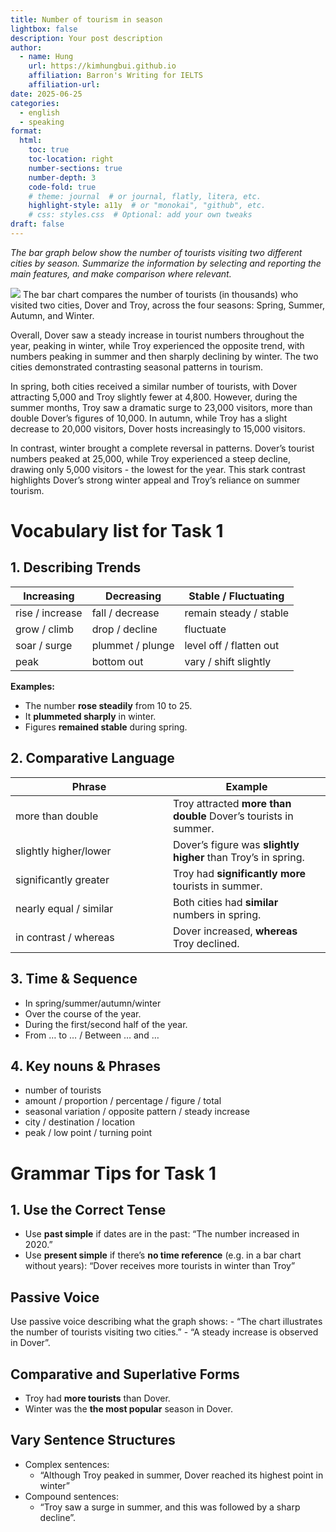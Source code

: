 ```yaml
---
title: Number of tourism in season
lightbox: false
description: Your post description
author:
  - name: Hung
    url: https://kimhungbui.github.io
    affiliation: Barron's Writing for IELTS
    affiliation-url: 
date: 2025-06-25
categories:
  - english
  - speaking
format:
  html:
    toc: true
    toc-location: right
    number-sections: true
    number-depth: 3
    code-fold: true
    # theme: journal  # or journal, flatly, litera, etc.
    highlight-style: a11y  # or "monokai", "github", etc.
    # css: styles.css  # Optional: add your own tweaks
draft: false
---
```


_The bar graph below show the number of tourists visiting two different cities by season. Summarize the information by selecting and reporting the main features, and make comparison where relevant._


![](Pasted%20image%2020250625093819.png)
The bar chart compares the number of tourists (in thousands) who visited two cities, Dover and Troy, across the four seasons: Spring, Summer, Autumn, and Winter.

Overall, Dover saw a steady increase in tourist numbers throughout the year, peaking in winter, while Troy experienced the opposite trend, with numbers peaking in summer and then sharply declining by winter. The two cities demonstrated contrasting seasonal patterns in tourism. 

In spring, both cities received a similar number of tourists, with Dover attracting 5,000 and Troy slightly fewer at 4,800. However, during the summer months, Troy saw a dramatic surge to 23,000 visitors, more than double Dover's figures of 10,000. In autumn, while Troy has a slight decrease to 20,000 visitors, Dover hosts increasingly to 15,000 visitors.

In contrast, winter brought a complete reversal in patterns. Dover's tourist numbers peaked at 25,000, while Troy experienced a steep decline, drawing only 5,000 visitors - the lowest for the year. This stark contrast highlights Dover's strong winter appeal and Troy's reliance on summer tourism.

# Vocabulary list for Task 1

## 1. Describing Trends

| Increasing      | Decreasing       | Stable / Fluctuating    |
| --------------- | ---------------- | ----------------------- |
| rise / increase | fall / decrease  | remain steady / stable  |
| grow / climb    | drop / decline   | fluctuate               |
| soar / surge    | plummet / plunge | level off / flatten out |
| peak            | bottom out       | vary / shift slightly   |

__Examples:__

- The number __rose steadily__ from 10 to 25.
- It __plummeted sharply__ in winter.
- Figures __remained stable__ during spring.

## 2. Comparative Language

|Phrase|Example|
|---|---|
|more than double|Troy attracted **more than double** Dover’s tourists in summer.|
|slightly higher/lower|Dover’s figure was **slightly higher** than Troy’s in spring.|
|significantly greater|Troy had **significantly more** tourists in summer.|
|nearly equal / similar|Both cities had **similar** numbers in spring.|
|in contrast / whereas|Dover increased, **whereas** Troy declined.|
## 3. Time & Sequence

- In spring/summer/autumn/winter
- Over the course of the year.
- During the first/second half of the year.
- From ... to ... / Between ... and ...

## 4. Key nouns & Phrases
- number of tourists
- amount / proportion / percentage / figure / total
- seasonal variation / opposite pattern / steady increase
- city / destination / location
- peak / low point / turning point

# Grammar Tips for Task 1

## 1. Use the  Correct Tense
- Use __past simple__ if dates are in the past:
"The number increased in 2020."
- Use __present simple__ if there's __no time reference__ (e.g. in a bar chart without years):
	"Dover receives more tourists in winter than Troy"

## Passive Voice
Use passive voice describing what the graph shows:
- "The chart illustrates the number of tourists visiting two cities."
- "A steady increase is observed in Dover".

## Comparative and Superlative Forms
- Troy had __more tourists__ than Dover.
- Winter was the __the most popular__ season in Dover.

## Vary Sentence Structures

- Complex sentences: 
	- "Although Troy peaked in summer, Dover reached its highest point in winter"
- Compound sentences:
	- "Troy saw a surge in summer, and this was followed by a sharp decline".